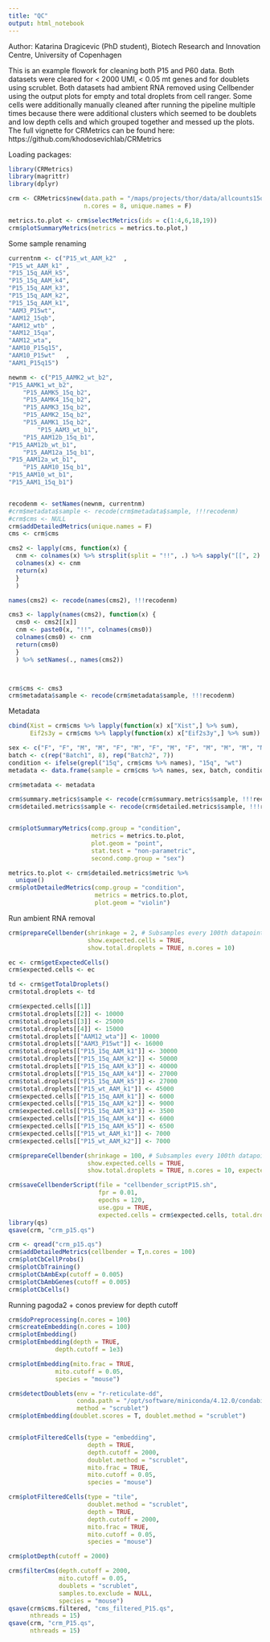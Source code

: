 ```yaml
---
title: "QC"
output: html_notebook
---
```


Author: Katarina Dragicevic (PhD student), Biotech Research and Innovation Centre, University of Copenhagen

This is an example flowork for cleaning both P15 and P60 data.
Both datasets were cleared for < 2000 UMI, < 0.05 mt genes and for doublets using scrublet. 
Both datasets had ambient RNA removed using Cellbender using the output plots for empty and total droplets from cell ranger. 
Some cells were additionally manually cleaned after running the pipeline multiple times because there were additional clusters which seemed to be doublets and low depth cells and which grouped together and messed up the plots.
The full vignette for CRMetrics can be found here: https://github.com/khodosevichlab/CRMetrics 


Loading packages:

```r
library(CRMetrics)
library(magrittr)
library(dplyr)
```


```r
crm <- CRMetrics$new(data.path = "/maps/projects/thor/data/allcounts15q/P15counts",
                     n.cores = 8, unique.names = F)
```

```r
metrics.to.plot <- crm$selectMetrics(ids = c(1:4,6,18,19))
crm$plotSummaryMetrics(metrics = metrics.to.plot,)
```

Some sample renaming

```r
currentnm <- c("P15_wt_AAM_k2"	,
"P15_wt_AAM_k1"	,
"P15_15q_AAM_k5",
"P15_15q_AAM_k4",
"P15_15q_AAM_k3",
"P15_15q_AAM_k2",
"P15_15q_AAM_k1",
"AAM3_P15wt",
"AAM12_15qb",
"AAM12_wtb"	,
"AAM12_15qa",
"AAM12_wta",
"AAM10_P15q15",
"AAM10_P15wt"	,
"AAM1_P15q15")

newnm <- c("P15_AAMK2_wt_b2",
"P15_AAMK1_wt_b2",
	"P15_AAMK5_15q_b2",
	"P15_AAMK4_15q_b2",
	"P15_AAMK3_15q_b2",
	"P15_AAMK2_15q_b2",
	"P15_AAMK1_15q_b2",
		"P15_AAM3_wt_b1",
	"P15_AAM12b_15q_b1",
"P15_AAM12b_wt_b1",
	"P15_AAM12a_15q_b1",
"P15_AAM12a_wt_b1",
	"P15_AAM10_15q_b1",
"P15_AAM10_wt_b1",
"P15_AAM1_15q_b1")


recodenm <- setNames(newnm, currentnm)
#crm$metadata$sample <- recode(crm$metadata$sample, !!!recodenm)
#crm$cms <- NULL
crm$addDetailedMetrics(unique.names = F)
cms <- crm$cms

cms2 <- lapply(cms, function(x) {
  cnm <- colnames(x) %>% strsplit(split = "!!", .) %>% sapply("[[", 2)
  colnames(x) <- cnm
  return(x)
  }
  )

names(cms2) <- recode(names(cms2), !!!recodenm)

cms3 <- lapply(names(cms2), function(x) {
  cms0 <- cms2[[x]]
  cnm <- paste0(x, "!!", colnames(cms0))
  colnames(cms0) <- cnm
  return(cms0)
  }
  ) %>% setNames(., names(cms2))



crm$cms <- cms3
crm$metadata$sample <- recode(crm$metadata$sample, !!!recodenm)
```


Metadata 

```r
cbind(Xist = crm$cms %>% lapply(function(x) x["Xist",] %>% sum),
      Eif2s3y = crm$cms %>% lapply(function(x) x["Eif2s3y",] %>% sum))

sex <- c("F", "F", "M", "M", "F", "M", "F", "M", "F", "M", "M", "M", "M", "F", "F")
batch <- c(rep("Batch1", 8), rep("Batch2", 7))
condition <- ifelse(grepl("15q", crm$cms %>% names), "15q", "wt")
metadata <- data.frame(sample = crm$cms %>% names, sex, batch, condition)

crm$metadata <- metadata
```

```r
crm$summary.metrics$sample <- recode(crm$summary.metrics$sample, !!!recodenm)
crm$detailed.metrics$sample <- recode(crm$detailed.metrics$sample, !!!recodenm)


crm$plotSummaryMetrics(comp.group = "condition",
                       metrics = metrics.to.plot, 
                       plot.geom = "point", 
                       stat.test = "non-parametric",
                       second.comp.group = "sex")

metrics.to.plot <- crm$detailed.metrics$metric %>%
  unique()
crm$plotDetailedMetrics(comp.group = "condition",
                        metrics = metrics.to.plot, 
                        plot.geom = "violin")


```

Run ambient RNA removal
```r
crm$prepareCellbender(shrinkage = 2, # Subsamples every 100th datapoint for faster plotting
                      show.expected.cells = TRUE, 
                      show.total.droplets = TRUE, n.cores = 10)

ec <- crm$getExpectedCells()
crm$expected.cells <- ec

td <- crm$getTotalDroplets()
crm$total.droplets <- td
```

```r
crm$expected.cells[[1]]
crm$total.droplets[[2]] <- 10000
crm$total.droplets[[3]] <- 25000
crm$total.droplets[[4]] <- 15000
crm$total.droplets[["AAM12_wta"]] <- 10000
crm$total.droplets[["AAM3_P15wt"]] <- 16000
crm$total.droplets[["P15_15q_AAM_k1"]] <- 30000
crm$total.droplets[["P15_15q_AAM_k2"]] <- 50000
crm$total.droplets[["P15_15q_AAM_k3"]] <- 40000
crm$total.droplets[["P15_15q_AAM_k4"]] <- 27000
crm$total.droplets[["P15_15q_AAM_k5"]] <- 27000
crm$total.droplets[["P15_wt_AAM_k1"]] <- 45000
crm$expected.cells[["P15_15q_AAM_k1"]] <- 6000
crm$expected.cells[["P15_15q_AAM_k2"]] <- 9000
crm$expected.cells[["P15_15q_AAM_k3"]] <- 3500
crm$expected.cells[["P15_15q_AAM_k4"]] <- 6000
crm$expected.cells[["P15_15q_AAM_k5"]] <- 6500
crm$expected.cells[["P15_wt_AAM_k1"]] <- 7000
crm$expected.cells[["P15_wt_AAM_k2"]] <- 7000

crm$prepareCellbender(shrinkage = 100, # Subsamples every 100th datapoint for faster plotting
                      show.expected.cells = TRUE, 
                      show.total.droplets = TRUE, n.cores = 10, expected.cells = crm$expected.cells, total.droplets = crm$total.droplets)
```


```r
crm$saveCellbenderScript(file = "cellbender_scriptP15.sh", 
                         fpr = 0.01, 
                         epochs = 120, 
                         use.gpu = TRUE,
                         expected.cells = crm$expected.cells, total.droplets = crm$total.droplets)
library(qs)
qsave(crm, "crm_p15.qs")
```


```r
crm <- qread("crm_p15.qs")
crm$addDetailedMetrics(cellbender = T,n.cores = 100)
crm$plotCbCellProbs()
crm$plotCbTraining()
crm$plotCbAmbExp(cutoff = 0.005)
crm$plotCbAmbGenes(cutoff = 0.005)
crm$plotCbCells()
```



Running pagoda2 + conos preview for depth cutoff

```r
crm$doPreprocessing(n.cores = 100)
crm$createEmbedding(n.cores = 100)
crm$plotEmbedding()
crm$plotEmbedding(depth = TRUE, 
             depth.cutoff = 1e3)
```


```r
crm$plotEmbedding(mito.frac = TRUE, 
             mito.cutoff = 0.05, 
             species = "mouse")
```

```r
crm$detectDoublets(env = "r-reticulate-dd",
                   conda.path = "/opt/software/miniconda/4.12.0/condabin/conda",
                   method = "scrublet")
crm$plotEmbedding(doublet.scores = T, doublet.method = "scrublet")


crm$plotFilteredCells(type = "embedding", 
                      depth = TRUE, 
                      depth.cutoff = 2000, 
                      doublet.method = "scrublet", 
                      mito.frac = TRUE, 
                      mito.cutoff = 0.05, 
                      species = "mouse")

crm$plotFilteredCells(type = "tile", 
                      doublet.method = "scrublet",
                      depth = TRUE, 
                      depth.cutoff = 2000,
                      mito.frac = TRUE, 
                      mito.cutoff = 0.05, 
                      species = "mouse")

crm$plotDepth(cutoff = 2000) 
```


```r
crm$filterCms(depth.cutoff = 2000, 
              mito.cutoff = 0.05, 
              doublets = "scrublet",
              samples.to.exclude = NULL,
              species = "mouse")
qsave(crm$cms.filtered, "cms_filtered_P15.qs", 
      nthreads = 15)
qsave(crm, "crm_P15.qs", 
      nthreads = 15)
```

